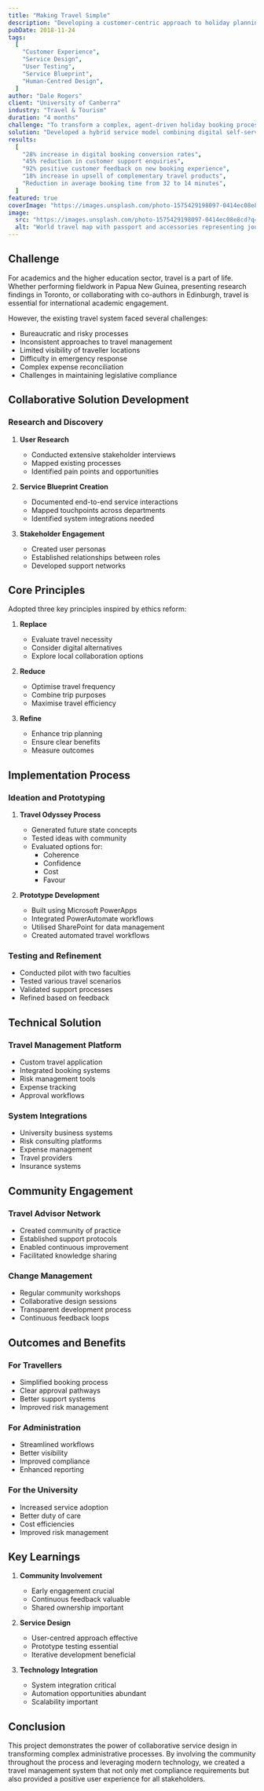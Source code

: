 ```yaml
---
title: "Making Travel Simple"
description: "Developing a customer-centric approach to holiday planning through human-centred service design."
pubDate: 2018-11-24
tags:
  [
    "Customer Experience",
    "Service Design",
    "User Testing",
    "Service Blueprint",
    "Human-Centred Design",
  ]
author: "Dale Rogers"
client: "University of Canberra"
industry: "Travel & Tourism"
duration: "4 months"
challenge: "To transform a complex, agent-driven holiday booking process into a simple, customer-led digital journey while maintaining the value of personalised service."
solution: "Developed a hybrid service model combining digital self-service tools with contextual human support, based on extensive customer research and journey mapping."
results:
  [
    "28% increase in digital booking conversion rates",
    "45% reduction in customer support enquiries",
    "92% positive customer feedback on new booking experience",
    "18% increase in upsell of complementary travel products",
    "Reduction in average booking time from 32 to 14 minutes",
  ]
featured: true
coverImage: "https://images.unsplash.com/photo-1575429198097-0414ec08e8cd?q=80&w=2070&auto=format&fit=crop"
image:
  src: "https://images.unsplash.com/photo-1575429198097-0414ec08e8cd?q=80&w=2070&auto=format&fit=crop"
  alt: "World travel map with passport and accessories representing journey mapping and service design"
---
```


## Challenge

For academics and the higher education sector, travel is a part of life. Whether performing fieldwork in Papua New Guinea, presenting research findings in Toronto, or collaborating with co-authors in Edinburgh, travel is essential for international academic engagement.

However, the existing travel system faced several challenges:

- Bureaucratic and risky processes
- Inconsistent approaches to travel management
- Limited visibility of traveller locations
- Difficulty in emergency response
- Complex expense reconciliation
- Challenges in maintaining legislative compliance

## Collaborative Solution Development

### Research and Discovery

1. **User Research**
   - Conducted extensive stakeholder interviews
   - Mapped existing processes
   - Identified pain points and opportunities

2. **Service Blueprint Creation**
   - Documented end-to-end service interactions
   - Mapped touchpoints across departments
   - Identified system integrations needed

3. **Stakeholder Engagement**
   - Created user personas
   - Established relationships between roles
   - Developed support networks

## Core Principles

Adopted three key principles inspired by ethics reform:

1. **Replace**
   - Evaluate travel necessity
   - Consider digital alternatives
   - Explore local collaboration options

2. **Reduce**
   - Optimise travel frequency
   - Combine trip purposes
   - Maximise travel efficiency

3. **Refine**
   - Enhance trip planning
   - Ensure clear benefits
   - Measure outcomes

## Implementation Process

### Ideation and Prototyping

1. **Travel Odyssey Process**
   - Generated future state concepts
   - Tested ideas with community
   - Evaluated options for:
     - Coherence
     - Confidence
     - Cost
     - Favour

2. **Prototype Development**
   - Built using Microsoft PowerApps
   - Integrated PowerAutomate workflows
   - Utilised SharePoint for data management
   - Created automated travel workflows

### Testing and Refinement

- Conducted pilot with two faculties
- Tested various travel scenarios
- Validated support processes
- Refined based on feedback

## Technical Solution

### Travel Management Platform

- Custom travel application
- Integrated booking systems
- Risk management tools
- Expense tracking
- Approval workflows

### System Integrations

- University business systems
- Risk consulting platforms
- Expense management
- Travel providers
- Insurance systems

## Community Engagement

### Travel Advisor Network

- Created community of practice
- Established support protocols
- Enabled continuous improvement
- Facilitated knowledge sharing

### Change Management

- Regular community workshops
- Collaborative design sessions
- Transparent development process
- Continuous feedback loops

## Outcomes and Benefits

### For Travellers

- Simplified booking process
- Clear approval pathways
- Better support systems
- Improved risk management

### For Administration

- Streamlined workflows
- Better visibility
- Improved compliance
- Enhanced reporting

### For the University

- Increased service adoption
- Better duty of care
- Cost efficiencies
- Improved risk management

## Key Learnings

1. **Community Involvement**
   - Early engagement crucial
   - Continuous feedback valuable
   - Shared ownership important

2. **Service Design**
   - User-centred approach effective
   - Prototype testing essential
   - Iterative development beneficial

3. **Technology Integration**
   - System integration critical
   - Automation opportunities abundant
   - Scalability important

## Conclusion

This project demonstrates the power of collaborative service design in transforming complex administrative processes. By involving the community throughout the process and leveraging modern technology, we created a travel management system that not only met compliance requirements but also provided a positive user experience for all stakeholders.
